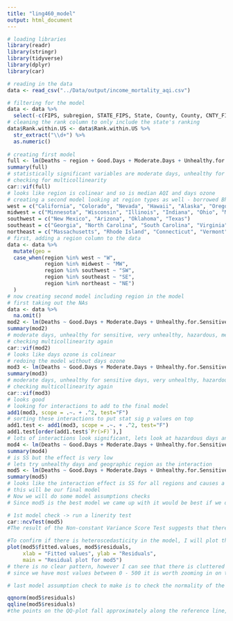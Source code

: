 ```yaml
---
title: "ling460_model"
output: html_document
---
```


```r
# loading libraries
library(readr)
library(stringr)
library(tidyverse)
library(dplyr)
library(car)
```

```r
# reading in the data 
data <- read_csv("../Data/output/income_mortality_aqi.csv")
```

```r
# filtering for the model 
data <- data %>%
  select(-c(FIPS, subregion, STATE_FIPS, State, County, County, CNTY_FIPS))
# cleaning the rank column to only include the state's ranking
data$Rank.within.US <- data$Rank.within.US %>%
  str_extract("\\d+") %>%
  as.numeric()
  
# creating first model 
full <- lm(Deaths ~ region + Good.Days + Moderate.Days + Unhealthy.for.Sensitive.Groups.Days + Unhealthy.Days + Very.Unhealthy.Days + Hazardous.Days + Median.AQI + Days.CO + Days.NO2 + Days.Ozone + Days.PM2.5 + Value..Dollars., data = data)
summary(full)
# statistically significant variables are moderate days, unhealthy for sensitive group days, very unhealthy days, hazardous days and median income
# checking for multicollinearity 
car::vif(full)
# looks like region is colinear and so is median AQI and days ozone
# creating a second model looking at region types as well - borrowed Bhargavi's code for the geo regions
west = c("California", "Colorado", "Nevada", "Hawaii", "Alaska", "Oregon", "Utah", "Idaho", "Montana", "Wyoming", "Washington")
midwest = c("Minnesota", "Wisconsin", "Illinois", "Indiana", "Ohio", "Michigan", "Missouri", "Iowa", "Kansas", "Nebraska", "North Dakota", "South Dakota")
southwest = c("New Mexico", "Arizona", "Oklahoma", "Texas")
southeast = c("Georgia", "North Carolina", "South Carolina", "Virginia", "West Virginia", "Kentucky", "Tennessee", "Mississippi", "Alabama", "Delaware", "Maryland", "Florida", "Louisiana", "Arkansas")
northeast = c("Massachusetts", "Rhode Island", "Connecticut", "Vermont", "New Hampshire", "Maine", "Pennsylvania", "New Jersey", "New York")
# first, adding a region column to the data 
data <- data %>% 
  mutate(geo = 
  case_when(region %in% west ~ "W",
            region %in% midwest ~ "MW",
            region %in% southwest ~ "SW",
            region %in% southeast ~ "SE",
            region %in% northeast ~ "NE")
  )
# now creating second model including region in the model 
# first taking out the NAs 
data <- data %>%
  na.omit()
mod2 <- lm(Deaths ~ Good.Days + Moderate.Days + Unhealthy.for.Sensitive.Groups.Days + Unhealthy.Days + Very.Unhealthy.Days + Hazardous.Days + Median.AQI + Days.CO + Days.NO2 + Days.Ozone + Days.PM2.5 + Value..Dollars. + factor(geo), data = data)
summary(mod2)
# moderate days, unhealthy for sensitive, very unhealthy, hazardous, median income, NE, SE, and W are statistically significant 
# checking multicollinearity again 
car::vif(mod2)
# looks like days ozone is colinear 
# redoing the model without days ozone 
mod3 <- lm(Deaths ~ Good.Days + Moderate.Days + Unhealthy.for.Sensitive.Groups.Days + Unhealthy.Days + Very.Unhealthy.Days + Hazardous.Days + Median.AQI + Days.CO + Days.NO2 + Days.PM2.5 + Value..Dollars. + factor(geo), data = data)
summary(mod3)
# moderate days, unhealthy for sensitive days, very unhealthy, hazardous, median income, NE, SE, and W are stat sig
# checking multicollinearity again 
car::vif(mod3)
# looks good
# looking for interactions to add to the final model 
add1(mod3, scope = .~. + .^2, test="F")
# sorting these interactions to put stat sig p values on top 
add1.test <- add1(mod3, scope = .~. + .^2, test="F")
add1.test[order(add1.test$`Pr(>F)`),]
# lots of interactions look significant, lets look at hazardous days and median income 
mod4 <- lm(Deaths ~ Good.Days + Moderate.Days + Unhealthy.for.Sensitive.Groups.Days + Unhealthy.Days + Very.Unhealthy.Days + Hazardous.Days * Value..Dollars. + Median.AQI + Days.CO + Days.NO2 + Days.PM2.5 + factor(geo), data = data)
summary(mod4)
# is SS but the effect is very low
# lets try unhealthy days and geographic region as the interaction 
mod5 <- lm(Deaths ~ Good.Days + Moderate.Days + Unhealthy.for.Sensitive.Groups.Days + Unhealthy.Days * factor(geo) + Very.Unhealthy.Days + Hazardous.Days + Value..Dollars. + Median.AQI + Days.CO + Days.NO2 + Days.PM2.5, data = data)
summary(mod5)
# looks like the interaction effect is SS for all regions and causes a huge difference
# this will be our final model 
# Now we will do some model assumptions checks
# Since mod5 is the best model we came up with it would be best if we did some model checks on it

# 1st model check -> run a linerity test
car::ncvTest(mod5)
#The result of the Non-constant Variance Score Test suggests that there might be heteroscedasticity in the model, meaning that the variance of the residuals may not be constant across all levels of the independent variables. Specifically, the test is checking whether the variance of the residuals changes as the predicted values (fitted values) of the response variable change. A significant p-value (p < 0.05) indicates evidence of non-constant variance, which can lead to biased standard errors and incorrect statistical inference.

#To confirm if there is heteroscedasticity in the model, I will plot the residuals against the fitted values and look for any patterns that suggest the variance of the residuals changes as the fitted values change.
plot(mod5$fitted.values, mod5$residuals, 
     xlab = "Fitted values", ylab = "Residuals", 
     main = "Residual plot for mod5")
# there is no clear pattern, however I can see that there is cluttered plotting between fitted values 0 -500 and then it changes drastically and starts getting really scattered 
# since we have most values between 0 - 500 it is worth zooming in on that and once we do it is clear that we have a negaative slope kind of happening A negative slope in the residuals plot suggests that the variance of the residuals is decreasing as the fitted values increase. This is an indication of heteroscedasticity, which violates one of the assumptions of linear regression that the variance of the residuals should be constant across all values of the independent variable.

# last model assumption check to make is to check the normality of the model 5

qqnorm(mod5$residuals)
qqline(mod5$residuals)
#the points on the QQ-plot fall approximately along the reference line, then the residuals are normally distributed, and we can assume that the model residuals are also normally distributed.
```
